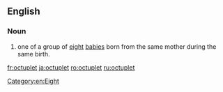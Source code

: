 ==English==

===Noun===
{{en-noun}}

# one of a group of [[eight]] [[babies]] born from the same mother during the same birth.

[[Category:en:Eight]]

[[fr:octuplet]]
[[ja:octuplet]]
[[ro:octuplet]]
[[ru:octuplet]]